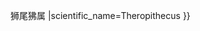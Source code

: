 {{Don't edit this line {{{machine code|}}}|{{{1}}}
|parent=Papionini
|rank=genus
|link=獅尾狒{{!}}狮尾狒属
|scientific_name=Theropithecus
}}